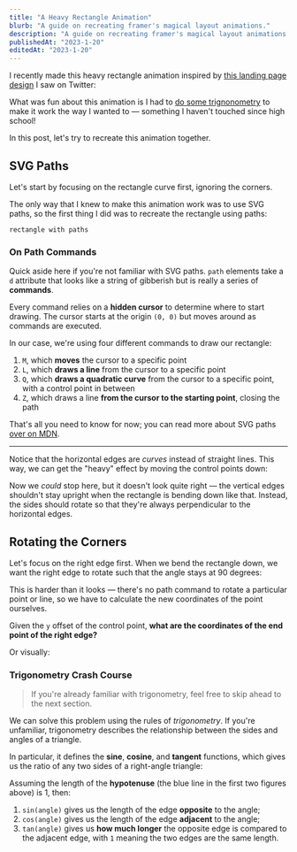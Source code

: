 ```yaml
---
title: "A Heavy Rectangle Animation"
blurb: "A guide on recreating framer's magical layout animations."
description: "A guide on recreating framer's magical layout animations."
publishedAt: "2023-1-20"
editedAt: "2023-1-20"
---
```



I recently made this heavy rectangle animation inspired by [this landing page design](https://twitter.com/_justlilian/status/1613549087692824584) I saw on Twitter:

<HeavyRectangleVisualizer />

What was fun about this animation is I had to [do some trignonometry](https://twitter.com/nandafyi/status/1613944455639486466) to make it work the way I wanted to — something I haven't touched since high school!

In this post, let's try to recreate this animation together.

## SVG Paths

Let's start by focusing on the rectangle curve first, ignoring the corners.

The only way that I knew to make this animation work was to use SVG paths, so the first thing I did was to recreate the rectangle using paths:

```
rectangle with paths
```

### On Path Commands

Quick aside here if you're not familiar with SVG paths. `path` elements take a `d` attribute that looks like a string of gibberish but is really a series of **commands**.

Every command relies on a **hidden cursor** to determine where to start drawing. The cursor starts at the origin `(0, 0)` but moves around as commands are executed.

In our case, we're using four different commands to draw our rectangle:

1. `M`, which **moves** the cursor to a specific point
2. `L`, which **draws a line** from the cursor to a specific point
3. `Q`, which **draws a quadratic curve** from the cursor to a specific point, with a control point in between
4. `Z`, which draws a line **from the cursor to the starting point**, closing the path

That's all you need to know for now; you can read more about SVG paths [over on MDN](https://developer.mozilla.org/en-US/docs/Web/SVG/Tutorial/Paths).

---

Notice that the horizontal edges are _curves_ instead of straight lines. This way, we can get the "heavy" effect by moving the control points down:

<HorizontalCurve />

Now we _could_ stop here, but it doesn't look quite right — the vertical edges shouldn't stay upright when the rectangle is bending down like that. Instead, the sides should rotate so that they're always perpendicular to the horizontal edges.

## Rotating the Corners

Let's focus on the right edge first. When we bend the rectangle down, we want the right edge to rotate such that the angle stays at 90 degrees:

<EdgeRotationVisualizer />

This is harder than it looks — there's no path command to rotate a particular point or line, so we have to calculate the new coordinates of the point ourselves.

<ProblemStatement>

Given the `y` offset of the control point, **what are the coordinates of the end point of the right edge?**

</ProblemStatement>

Or visually:

<EdgeRotationProblem />

### Trigonometry Crash Course

> If you're already familiar with trigonometry, feel free to skip ahead to the next section.

We can solve this problem using the rules of _trigonometry_. If you're unfamiliar, trigonometry describes the relationship between the sides and angles of a triangle.

In particular, it defines the **sine**, **cosine**, and **tangent** functions, which gives us the ratio of any two sides of a right-angle triangle:

<TrigonometryFunctions />

Assuming the length of the **hypotenuse** (the blue line in the first two figures above) is 1, then:

1. `sin(angle)` gives us the length of the edge **opposite** to the angle;
2. `cos(angle)` gives us the length of the edge **adjacent** to the angle;
3. `tan(angle)` gives us **how much longer** the opposite edge is compared to the adjacent edge, with `1` meaning the two edges are the same length.
